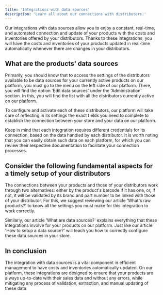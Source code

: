 ```yaml
---
title: 'Integrations with data sources'
description: 'Learn all about our connections with distributors.'
---
```


Our integrations with data sources allow you to enjoy a constant, real-time, and automated connection and update of your products with the costs and inventories offered by your distributors. Thanks to these integrations, you will have the costs and inventories of your products updated in real-time automatically whenever there are changes in your distributors.

## What are the products' data sources

Primarily, you should know that to access the settings of the distributors available to be data sources for your currently active products on our platform, you must go to the menu on the left side of our platform. There, you will find the option 'Edit data sources' under the 'Administration' section. In this, you will find the list with all the distributors currently active on our platform.

To configure and activate each of these distributors, our platform will take care of reflecting in its settings the exact fields you need to complete to establish the connection between your store and your data on our platform.

Keep in mind that each integration requires different credentials for its connection, based on the data handled by each distributor. It is worth noting that you can easily obtain such data on each platform, for which you can review their respective documentation to facilitate your connection processes.

## Consider the following fundamental aspects for a timely setup of your distributors

The connections between your products and those of your distributors work through two alternatives: either by the product's barcode if it has one, or, if not, it will be validated by its brand and part number to be linked with those of your distributor. For this, we suggest reviewing our article 'What's raw products?' to know all the settings you must make for this integration to work correctly.

Similarly, our article 'What are data sources?' explains everything that these integrations involve for your products on our platform. Just like our article 'How to setup a data source?' will teach you how to correctly configure these data sources in your store.

## In conclusion

The integration with data sources is a vital component in efficient management to have costs and inventories automatically updated. On our platform, these integrations are designed to ensure that your products are always up-to-date with their sales data and without any errors, while mitigating any process of validation, extraction, and manual updating of these data.